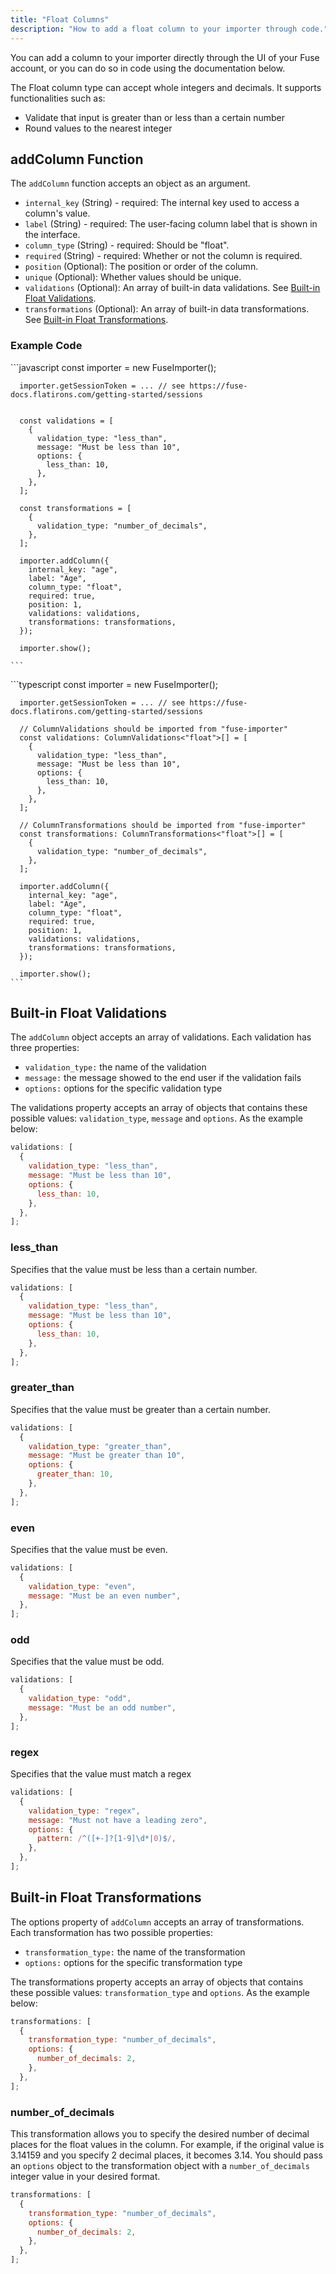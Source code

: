 ```yaml
---
title: "Float Columns"
description: "How to add a float column to your importer through code."
---
```


You can add a column to your importer directly through the UI of your Fuse account, or you can do so in code using the documentation below.

The Float column type can accept whole integers and decimals. It supports functionalities such as:

- Validate that input is greater than or less than a certain number
- Round values to the nearest integer

## addColumn Function

The `addColumn` function accepts an object as an argument.

- `internal_key` (String) - required: The internal key used to access a column's value.
- `label` (String) - required: The user-facing column label that is shown in the interface.
- `column_type` (String) - required: Should be "float".
- `required` (String) - required: Whether or not the column is required.
- `position` (Optional): The position or order of the column.
- `unique` (Optional): Whether values should be unique.
- `validations` (Optional): An array of built-in data validations. See [Built-in Float Validations](#built-in-float-validations).
- `transformations` (Optional): An array of built-in data transformations. See [Built-in Float Transformations](#built-in-float-transformations).

### Example Code

<Tabs>
  <Tab title="JavaScript">
    ```javascript
      const importer = new FuseImporter();

      importer.getSessionToken = ... // see https://fuse-docs.flatirons.com/getting-started/sessions


      const validations = [
        {
          validation_type: "less_than",
          message: "Must be less than 10",
          options: {
            less_than: 10,
          },
        },
      ];

      const transformations = [
        {
          validation_type: "number_of_decimals",
        },
      ];

      importer.addColumn({
        internal_key: "age",
        label: "Age",
        column_type: "float",
        required: true,
        position: 1,
        validations: validations,
        transformations: transformations,
      });

      importer.show();

    ```

  </Tab>
  <Tab title="TypeScript">
    ```typescript
      const importer = new FuseImporter();

      importer.getSessionToken = ... // see https://fuse-docs.flatirons.com/getting-started/sessions

      // ColumnValidations should be imported from "fuse-importer"
      const validations: ColumnValidations<"float">[] = [
        {
          validation_type: "less_than",
          message: "Must be less than 10",
          options: {
            less_than: 10,
          },
        },
      ];

      // ColumnTransformations should be imported from "fuse-importer"
      const transformations: ColumnTransformations<"float">[] = [
        {
          validation_type: "number_of_decimals",
        },
      ];

      importer.addColumn({
        internal_key: "age",
        label: "Age",
        column_type: "float",
        required: true,
        position: 1,
        validations: validations,
        transformations: transformations,
      });

      importer.show();
    ```

  </Tab>
</Tabs>

## Built-in Float Validations

The `addColumn` object accepts an array of validations. Each validation has three properties:

- `validation_type:` the name of the validation
- `message:` the message showed to the end user if the validation fails
- `options:` options for the specific validation type

The validations property accepts an array of objects that contains these possible values: `validation_type`, `message` and `options`. As the example below:

```javascript
validations: [
  {
    validation_type: "less_than",
    message: "Must be less than 10",
    options: {
      less_than: 10,
    },
  },
];
```

### less_than

Specifies that the value must be less than a certain number.

```javascript
validations: [
  {
    validation_type: "less_than",
    message: "Must be less than 10",
    options: {
      less_than: 10,
    },
  },
];
```

### greater_than

Specifies that the value must be greater than a certain number.

```javascript
validations: [
  {
    validation_type: "greater_than",
    message: "Must be greater than 10",
    options: {
      greater_than: 10,
    },
  },
];
```

### even

Specifies that the value must be even.

```javascript
validations: [
  {
    validation_type: "even",
    message: "Must be an even number",
  },
];
```

### odd

Specifies that the value must be odd.

```javascript
validations: [
  {
    validation_type: "odd",
    message: "Must be an odd number",
  },
];
```

### regex

Specifies that the value must match a regex

```javascript
validations: [
  {
    validation_type: "regex",
    message: "Must not have a leading zero",
    options: {
      pattern: /^([+-]?[1-9]\d*|0)$/,
    },
  },
];
```

## Built-in Float Transformations

The options property of `addColumn` accepts an array of transformations. Each transformation has two possible properties:

- `transformation_type:` the name of the transformation
- `options:` options for the specific transformation type

The transformations property accepts an array of objects that contains these possible values: `transformation_type` and `options`. As the example below:

```javascript
transformations: [
  {
    transformation_type: "number_of_decimals",
    options: {
      number_of_decimals: 2,
    },
  },
];
```

### number_of_decimals

This transformation allows you to specify the desired number of decimal places for the float values in the column. For example, if the original value is 3.14159 and you specify 2 decimal places, it becomes 3.14. You should pass an `options` object to the transformation object with a `number_of_decimals` integer value in your desired format.

```javascript
transformations: [
  {
    transformation_type: "number_of_decimals",
    options: {
      number_of_decimals: 2,
    },
  },
];
```
